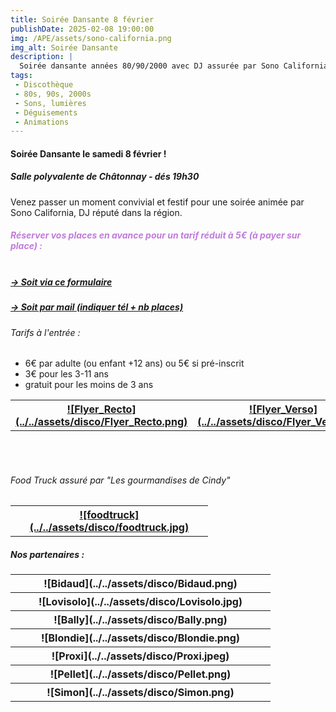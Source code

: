 ```yaml
---
title: Soirée Dansante 8 février
publishDate: 2025-02-08 19:00:00
img: /APE/assets/sono-california.png
img_alt: Soirée Dansante
description: |
  Soirée dansante années 80/90/2000 avec DJ assurée par Sono California
tags:
 - Discothèque
 - 80s, 90s, 2000s
 - Sons, lumières
 - Déguisements
 - Animations
---
```

<p>
<h4>Soirée Dansante le samedi 8 février !</h4>
<h5>Salle polyvalente de Châtonnay - dés 19h30</h5>
</p>
<p>
Venez passer un moment convivial et festif pour une soirée animée par Sono California, DJ réputé dans la région.
</p>
<p>
<h5><span style="color:rgb(192, 123, 220)">Réserver vos places en avance pour un tarif réduit à 5€ (à payer sur place) :<br></br></span></h5>
<h5><a href="https://framaforms.org/soiree-disco-du-8-fevrier-1736592256" target="_blank"> -> Soit via ce formulaire</a></h5>
<h5><a href="mailto:ape.steanne@gmail.com" target="_blank"> -> Soit par mail (indiquer tél + nb places)</a></h5>
</p>
<p>
<h6>Tarifs à l'entrée :</h6>
<ul>
<li>6€ par adulte (ou enfant +12 ans) ou 5€ si pré-inscrit</li>
<li>3€ pour les 3-11 ans</li>
<li>gratuit pour les moins de 3 ans</li>
</ul>
</p>
<table>
    <tr>
      <th width="400">
        <a href="/APE/assets/SoireeDansante/Flyer_Recto.png" target="_blank">![Flyer_Recto](../../assets/disco/Flyer_Recto.png)</a>
      </th>
      <th width="400">
        <a href="/APE/assets/SoireeDansante/Flyer_Verso.png" target="_blank">![Flyer_Verso](../../assets/disco/Flyer_Verso.png)</a>
      </th>
    </tr>
</table>
<p>
<br></br>
<h6>Food Truck assuré par "Les gourmandises de Cindy"</h6>
<table>
    <tr>
      <th width="300">
        <a href="/APE/assets/SoireeDansante/foodtruck.jpg" target="_blank">![foodtruck](../../assets/disco/foodtruck.jpg)</a>
      </th>
    </tr>
</table>

</p>
<p>
<h5>Nos partenaires :</h5>
<div>
  <table>
    <tr>
      <th width="400">
        ![Bidaud](../../assets/disco/Bidaud.png)
      </th>   
    </tr>
    <tr>
      <th width="400">
        ![Lovisolo](../../assets/disco/Lovisolo.jpg)
      </th>      
    </tr>
    <tr>
      <th>
        ![Bally](../../assets/disco/Bally.png)
      </th>
    </tr>    
    <tr>
      <th>
        ![Blondie](../../assets/disco/Blondie.png)
      </th>
    </tr>
     <tr>
      <th>
        ![Proxi](../../assets/disco/Proxi.jpeg)
      </th>
    </tr>
    <tr>
      <th>
        ![Pellet](../../assets/disco/Pellet.png)
      </th>
    </tr>
    <tr>
      <th>
        ![Simon](../../assets/disco/Simon.png)
      </th>
    </tr>    
  </table>
</div>
</p>
